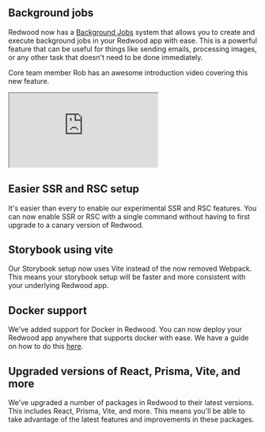 ## Background jobs
Redwood now has a [Background Jobs]() system that allows you to create and execute background jobs in your Redwood app with ease. This is a powerful feature that can be useful for things like sending emails, processing images, or any other task that doesn't need to be done immediately.

Core team member Rob has an awesome introduction video covering this new feature.
<iframe className="w-full aspect-video border-0" src="https://www.youtube.com/embed/fypXtsXxeIc?si=5qMZvY_2FDAxf_hW?rel=0&modestbranding=1" title="YouTube video player" allowFullScreen></iframe>

## Easier SSR and RSC setup
It's easier than every to enable our experimental SSR and RSC features. You can now enable SSR or RSC with a single command without having to first upgrade to a canary version of Redwood.

## Storybook using vite
Our Storybook setup now uses Vite instead of the now removed Webpack. This means your storybook setup will be faster and more consistent with your underlying Redwood app.

## Docker support
We've added support for Docker in Redwood. You can now deploy your Redwood app anywhere that supports docker with ease. We have a guide on how to do this [here](https://docs.redwoodjs.com/docs/canary/docker).

## Upgraded versions of React, Prisma, Vite, and more
We've upgraded a number of packages in Redwood to their latest versions. This includes React, Prisma, Vite, and more. This means you'll be able to take advantage of the latest features and improvements in these packages.
